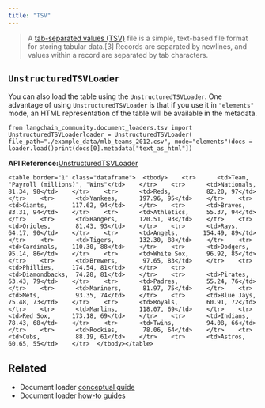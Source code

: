 ```yaml
---
title: "TSV"
---
```


> A [tab-separated values (TSV)](https://en.wikipedia.org/wiki/Tab-separated_values) file is a simple, text-based file format for storing tabular data.\[3] Records are separated by newlines, and values within a record are separated by tab characters.

## `UnstructuredTSVLoader`

You can also load the table using the `UnstructuredTSVLoader`. One advantage of using `UnstructuredTSVLoader` is that if you use it in `"elements"` mode, an HTML representation of the table will be available in the metadata.

```
from langchain_community.document_loaders.tsv import UnstructuredTSVLoaderloader = UnstructuredTSVLoader(    file_path="./example_data/mlb_teams_2012.csv", mode="elements")docs = loader.load()print(docs[0].metadata["text_as_html"])
```

**API Reference:**[UnstructuredTSVLoader](https://python.langchain.com/api_reference/community/document_loaders/langchain_community.document_loaders.tsv.UnstructuredTSVLoader.html)

```
<table border="1" class="dataframe">  <tbody>    <tr>      <td>Team, "Payroll (millions)", "Wins"</td>    </tr>    <tr>      <td>Nationals,     81.34, 98</td>    </tr>    <tr>      <td>Reds,          82.20, 97</td>    </tr>    <tr>      <td>Yankees,      197.96, 95</td>    </tr>    <tr>      <td>Giants,       117.62, 94</td>    </tr>    <tr>      <td>Braves,        83.31, 94</td>    </tr>    <tr>      <td>Athletics,     55.37, 94</td>    </tr>    <tr>      <td>Rangers,      120.51, 93</td>    </tr>    <tr>      <td>Orioles,       81.43, 93</td>    </tr>    <tr>      <td>Rays,          64.17, 90</td>    </tr>    <tr>      <td>Angels,       154.49, 89</td>    </tr>    <tr>      <td>Tigers,       132.30, 88</td>    </tr>    <tr>      <td>Cardinals,    110.30, 88</td>    </tr>    <tr>      <td>Dodgers,       95.14, 86</td>    </tr>    <tr>      <td>White Sox,     96.92, 85</td>    </tr>    <tr>      <td>Brewers,       97.65, 83</td>    </tr>    <tr>      <td>Phillies,     174.54, 81</td>    </tr>    <tr>      <td>Diamondbacks,  74.28, 81</td>    </tr>    <tr>      <td>Pirates,       63.43, 79</td>    </tr>    <tr>      <td>Padres,        55.24, 76</td>    </tr>    <tr>      <td>Mariners,      81.97, 75</td>    </tr>    <tr>      <td>Mets,          93.35, 74</td>    </tr>    <tr>      <td>Blue Jays,     75.48, 73</td>    </tr>    <tr>      <td>Royals,        60.91, 72</td>    </tr>    <tr>      <td>Marlins,      118.07, 69</td>    </tr>    <tr>      <td>Red Sox,      173.18, 69</td>    </tr>    <tr>      <td>Indians,       78.43, 68</td>    </tr>    <tr>      <td>Twins,         94.08, 66</td>    </tr>    <tr>      <td>Rockies,       78.06, 64</td>    </tr>    <tr>      <td>Cubs,          88.19, 61</td>    </tr>    <tr>      <td>Astros,        60.65, 55</td>    </tr>  </tbody></table>
```

## Related

* Document loader [conceptual guide](/oss/concepts/document_loaders)
* Document loader [how-to guides](/oss/how_to/#document-loaders)
